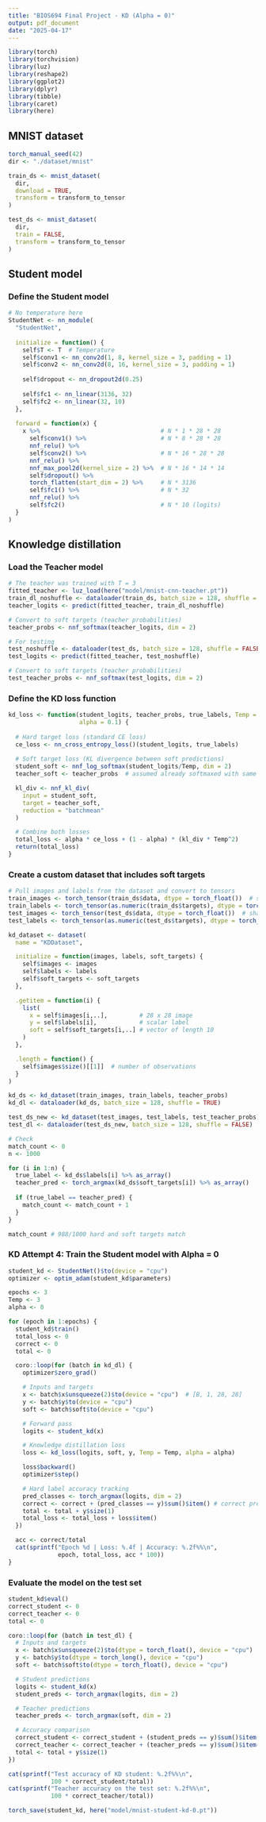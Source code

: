 ```yaml
---
title: "BIOS694 Final Project - KD (Alpha = 0)"
output: pdf_document
date: "2025-04-17"
---
```

```r
library(torch)
library(torchvision)
library(luz)
library(reshape2)
library(ggplot2)
library(dplyr)
library(tibble)
library(caret)
library(here)
```

## MNIST dataset
```r
torch_manual_seed(42)
dir <- "./dataset/mnist"

train_ds <- mnist_dataset(
  dir,
  download = TRUE,
  transform = transform_to_tensor
)

test_ds <- mnist_dataset(
  dir,
  train = FALSE,
  transform = transform_to_tensor
)
```


## Student model
### Define the Student model
```r
# No temperature here
StudentNet <- nn_module(
  "StudentNet",
  
  initialize = function() {
    self$T <- T  # Temperature
    self$conv1 <- nn_conv2d(1, 8, kernel_size = 3, padding = 1)
    self$conv2 <- nn_conv2d(8, 16, kernel_size = 3, padding = 1)
    
    self$dropout <- nn_dropout2d(0.25)
    
    self$fc1 <- nn_linear(3136, 32)
    self$fc2 <- nn_linear(32, 10)
  },
  
  forward = function(x) {
    x %>%                                  # N * 1 * 28 * 28
      self$conv1() %>%                     # N * 8 * 28 * 28
      nnf_relu() %>%                       
      self$conv2() %>%                     # N * 16 * 28 * 28
      nnf_relu() %>% 
      nnf_max_pool2d(kernel_size = 2) %>%  # N * 16 * 14 * 14
      self$dropout() %>% 
      torch_flatten(start_dim = 2) %>%     # N * 3136
      self$fc1() %>%                       # N * 32
      nnf_relu() %>% 
      self$fc2()                           # N * 10 (logits)
  }
)
```


## Knowledge distillation
### Load the Teacher model
```r
# The teacher was trained with T = 3
fitted_teacher <- luz_load(here("model/mnist-cnn-teacher.pt"))
train_dl_noshuffle <- dataloader(train_ds, batch_size = 128, shuffle = FALSE)
teacher_logits <- predict(fitted_teacher, train_dl_noshuffle)

# Convert to soft targets (teacher probabilities)
teacher_probs <- nnf_softmax(teacher_logits, dim = 2)
```

```r
# For testing
test_noshuffle <- dataloader(test_ds, batch_size = 128, shuffle = FALSE)
test_logits <- predict(fitted_teacher, test_noshuffle)

# Convert to soft targets (teacher probabilities)
test_teacher_probs <- nnf_softmax(test_logits, dim = 2)
```


### Define the KD loss function
```r
kd_loss <- function(student_logits, teacher_probs, true_labels, Temp = 3, 
                    alpha = 0.1) {
  
  # Hard target loss (standard CE loss)
  ce_loss <- nn_cross_entropy_loss()(student_logits, true_labels)
  
  # Soft target loss (KL divergence between soft predictions)
  student_soft <- nnf_log_softmax(student_logits/Temp, dim = 2)
  teacher_soft <- teacher_probs  # assumed already softmaxed with same Temp

  kl_div <- nnf_kl_div(
    input = student_soft,
    target = teacher_soft,
    reduction = "batchmean"
  )

  # Combine both losses
  total_loss <- alpha * ce_loss + (1 - alpha) * (kl_div * Temp^2)
  return(total_loss)
}
```


### Create a custom dataset that includes soft targets
```r
# Pull images and labels from the dataset and convert to tensors
train_images <- torch_tensor(train_ds$data, dtype = torch_float())  # shape: N x 28 x 28
train_labels <- torch_tensor(as.numeric(train_ds$targets), dtype = torch_long())  # shape: N
test_images <- torch_tensor(test_ds$data, dtype = torch_float())  # shape: N x 28 x 28
test_labels <- torch_tensor(as.numeric(test_ds$targets), dtype = torch_long())  # shape: N

kd_dataset <- dataset(
  name = "KDDataset",

  initialize = function(images, labels, soft_targets) {
    self$images <- images
    self$labels <- labels
    self$soft_targets <- soft_targets
  },

  .getitem = function(i) {
    list(
      x = self$images[i,..],         # 28 x 28 image
      y = self$labels[i],            # scalar label
      soft = self$soft_targets[i,..] # vector of length 10
    )
  },

  .length = function() {
    self$images$size()[[1]]  # number of observations
  }
)

kd_ds <- kd_dataset(train_images, train_labels, teacher_probs)
kd_dl <- dataloader(kd_ds, batch_size = 128, shuffle = TRUE)

test_ds_new <- kd_dataset(test_images, test_labels, test_teacher_probs)
test_dl <- dataloader(test_ds_new, batch_size = 128, shuffle = FALSE)
```

```r
# Check
match_count <- 0
n <- 1000

for (i in 1:n) {
  true_label <- kd_ds$labels[i] %>% as_array()
  teacher_pred <- torch_argmax(kd_ds$soft_targets[i]) %>% as_array()
  
  if (true_label == teacher_pred) {
    match_count <- match_count + 1
  }
}

match_count # 988/1000 hard and soft targets match
```


### KD Attempt 4: Train the Student model with Alpha = 0
```r
student_kd <- StudentNet()$to(device = "cpu")
optimizer <- optim_adam(student_kd$parameters)

epochs <- 3
Temp <- 3
alpha <- 0
```

```r
for (epoch in 1:epochs) {
  student_kd$train()
  total_loss <- 0
  correct <- 0
  total <- 0

  coro::loop(for (batch in kd_dl) {
    optimizer$zero_grad()

    # Inputs and targets
    x <- batch$x$unsqueeze(2)$to(device = "cpu")  # [B, 1, 28, 28]
    y <- batch$y$to(device = "cpu")
    soft <- batch$soft$to(device = "cpu")

    # Forward pass
    logits <- student_kd(x)

    # Knowledge distillation loss
    loss <- kd_loss(logits, soft, y, Temp = Temp, alpha = alpha)

    loss$backward()
    optimizer$step()

    # Hard label accuracy tracking
    pred_classes <- torch_argmax(logits, dim = 2)
    correct <- correct + (pred_classes == y)$sum()$item() # correct predictions
    total <- total + y$size(1)
    total_loss <- total_loss + loss$item()
  })

  acc <- correct/total
  cat(sprintf("Epoch %d | Loss: %.4f | Accuracy: %.2f%%\n",
              epoch, total_loss, acc * 100))
}
```


### Evaluate the model on the test set
```r
student_kd$eval()
correct_student <- 0
correct_teacher <- 0
total <- 0

coro::loop(for (batch in test_dl) {
  # Inputs and targets
  x <- batch$x$unsqueeze(2)$to(dtype = torch_float(), device = "cpu")
  y <- batch$y$to(dtype = torch_long(), device = "cpu")
  soft <- batch$soft$to(dtype = torch_float(), device = "cpu")

  # Student predictions
  logits <- student_kd(x)
  student_preds <- torch_argmax(logits, dim = 2)

  # Teacher predictions
  teacher_preds <- torch_argmax(soft, dim = 2)

  # Accuracy comparison
  correct_student <- correct_student + (student_preds == y)$sum()$item()
  correct_teacher <- correct_teacher + (teacher_preds == y)$sum()$item()
  total <- total + y$size(1)
})

cat(sprintf("Test accuracy of KD student: %.2f%%\n", 
            100 * correct_student/total))
cat(sprintf("Teacher accuracy on the test set: %.2f%%\n", 
            100 * correct_teacher/total))
```

```r
torch_save(student_kd, here("model/mnist-student-kd-0.pt"))
```


